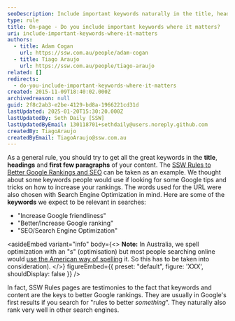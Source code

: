 ```yaml
---
seoDescription: Include important keywords naturally in the title, headings, and first few paragraphs of your content.
type: rule
title: On-page - Do you include important keywords where it matters?
uri: include-important-keywords-where-it-matters
authors:
  - title: Adam Cogan
    url: https://ssw.com.au/people/adam-cogan
  - title: Tiago Araujo
    url: https://ssw.com.au/people/tiago-araujo
related: []
redirects:
  - do-you-include-important-keywords-where-it-matters
created: 2015-11-09T18:40:02.000Z
archivedreason: null
guid: 2f8c2ab3-e2be-4129-bd8a-1966221cd31d
lastUpdated: 2025-01-20T15:30:20.000Z
lastUpdatedBy: Seth Daily [SSW]
lastUpdatedByEmail: 130118701+sethdaily@users.noreply.github.com
createdBy: TiagoAraujo
createdByEmail: TiagoAraujo@ssw.com.au
---
```


As a general rule, you should try to get all the great keywords in the **title**, **headings** and **first few paragraphs** of your content.
The [SSW Rules to Better Google Rankings and SEO](/rules-to-better-google-rankings-and-seo) can be taken as an example. We thought about some keywords people would use if looking for some Google tips and tricks on how to increase your rankings. The words used for the URL were also chosen with Search Engine Optimization in mind. Here are some of the **keywords** we expect to be relevant in searches:

* "Increase Google friendliness"
* "Better/Increase Google ranking"
* "SEO/Search Engine Optimization"

<asideEmbed
  variant="info"
  body={<>
    **Note:** In Australia, we spell optimization with an "s" (optimisation) but most people searching online would [use the American way of spelling](/spelling-do-you-use-us-english) it. So this has to be taken into consideration).
  </>}
  figureEmbed={{
    preset: "default",
    figure: 'XXX',
    shouldDisplay: false
  }}
/>

In fact, SSW Rules pages are testimonies to the fact that keywords and content are the keys to better Google rankings. They are usually in Google's first results if you search for "rules to better _something_". They naturally also rank very well in other search engines.
